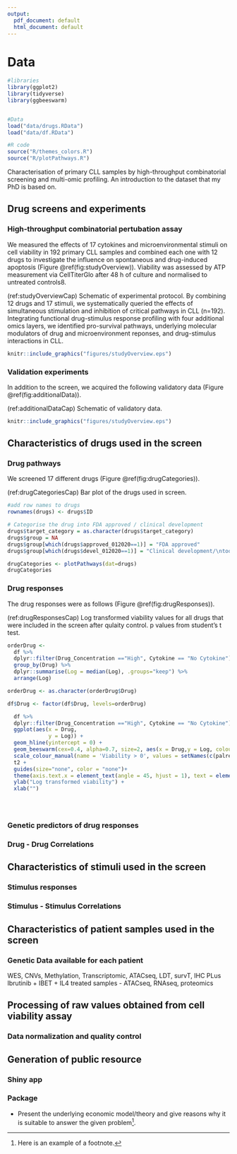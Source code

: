 ```yaml
---
output:
  pdf_document: default
  html_document: default
---
```

# Data


```r
#libraries
library(ggplot2)
library(tidyverse)
library(ggbeeswarm)


#Data
load("data/drugs.RData")
load("data/df.RData")

#R code
source("R/themes_colors.R")
source("R/plotPathways.R")

```


Characterisation of primary CLL samples by high-throughput combinatorial screening and multi-omic profiling. An introduction to the dataset that my PhD is based on. 

## Drug screens and experiments 
### High-throughput combinatorial pertubation assay
We measured the effects of 17 cytokines and microenvironmental stimuli on cell viability in 192 primary CLL samples and combined each one with 12 drugs to investigate the influence on spontaneous and drug-induced apoptosis (Figure \@ref(fig:studyOverview)). Viability was assessed by ATP measurement via CellTiterGlo after 48 h of culture and normalised to untreated controls8. 

(ref:studyOverviewCap) Schematic of experimental protocol. By combining 12 drugs and 17 stimuli, we systematically queried the effects of simultaneous stimulation and inhibition of critical pathways in CLL (n=192). Integrating functional drug-stimulus response profiling with four additional omics layers, we identified pro-survival pathways, underlying molecular modulators of drug and microenvironment reponses, and drug-stimulus interactions in CLL.

```r

knitr::include_graphics("figures/studyOverview.eps")

```

### Validation experiments
In addition to the screen, we acquired the following validatory data (Figure \@ref(fig:additionalData)). 


(ref:additionalDataCap) Schematic of validatory data. 


```r

knitr::include_graphics("figures/studyOverview.eps")

```

## Characteristics of drugs used in the screen
### Drug pathways
We screened 17 different drugs (Figure \@ref(fig:drugCategories)). 


(ref:drugCategoriesCap) Bar plot of the drugs used in screen.  

```r
#add row names to drugs
rownames(drugs) <- drugs$ID

# Categorise the drug into FDA approved / clinical development
drugs$target_category = as.character(drugs$target_category)
drugs$group = NA
drugs$group[which(drugs$approved_012020==1)] = "FDA approved"
drugs$group[which(drugs$devel_012020==1)] = "Clinical development/\ntool compound"

```

```r

drugCategories <- plotPathways(dat=drugs) 
drugCategories

```


### Drug responses
The drug responses were as follows (Figure \@ref(fig:drugResponses)). 

(ref:drugResponsesCap) Log transformed viability values for all drugs that were included in the screen after qulaity control. p values from student's t test. 

```r


orderDrug <-
  df %>%
  dplyr::filter(Drug_Concentration =="High", Cytokine == "No Cytokine") %>%
  group_by(Drug) %>%
  dplyr::summarise(Log = median(Log), .groups="keep") %>%
  arrange(Log) 

orderDrug <- as.character(orderDrug$Drug)

df$Drug <- factor(df$Drug, levels=orderDrug)

  df %>%
  dplyr::filter(Drug_Concentration =="High", Cytokine == "No Cytokine") %>%
  ggplot(aes(x = Drug,
             y = Log)) +
  geom_hline(yintercept = 0) +
  geom_beeswarm(cex=0.4, alpha=0.7, size=2, aes(x = Drug,y = Log, colour = Log>0)) +
  scale_colour_manual(name = 'Viability > 0', values = setNames(c(palreds[8], palblues[1]), c(T, F)))+
  t2 +
  guides(size="none", color = "none")+
  theme(axis.text.x = element_text(angle = 45, hjust = 1), text = element_text(size=20))+
  ylab("Log transformed viability") +
  xlab("")





```

### Genetic predictors of drug responses

### Drug - Drug Correlations



## Characteristics of stimuli used in the screen
### Stimulus responses

### Stimulus - Stimulus Correlations

## Characteristics of patient samples used in the screen
### Genetic Data available for each patient
WES, CNVs, Methylation, Transcriptomic, ATACseq, LDT, survT, IHC
PLus Ibrutinib + IBET + IL4 treated samples - ATACseq, RNAseq, proteomics 

## Processing of raw values obtained from cell viability assay 
### Data normalization and quality control


## Generation of public resource
### Shiny app

### Package 





* Present the underlying economic model/theory and give reasons why it is
  suitable to answer the given problem[^1].


[^1]: Here is an example of a footnote.